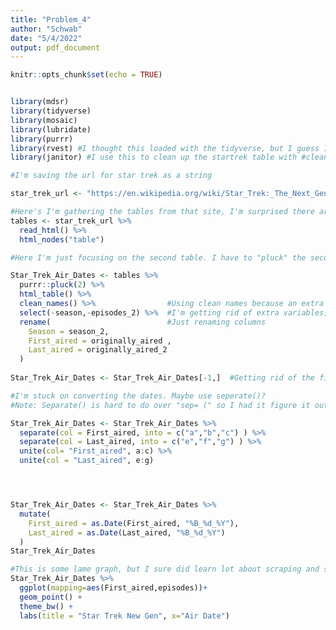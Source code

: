 ```yaml
---
title: "Problem_4"
author: "Schwab"
date: "5/4/2022"
output: pdf_document
---
```


```r
knitr::opts_chunk$set(echo = TRUE)


library(mdsr)
library(tidyverse)
library(mosaic)
library(lubridate)
library(purrr)
library(rvest) #I thought this loaded with the tidyverse, but I guess I need to load it separately. 
library(janitor) #I use this to clean up the startrek table with #clean_names.

```



```r
#I'm saving the url for star trek as a string

star_trek_url <- "https://en.wikipedia.org/wiki/Star_Trek:_The_Next_Generation"

#Here's I'm gathering the tables from that site, I'm surprised there are 27
tables <- star_trek_url %>% 
  read_html() %>% 
  html_nodes("table")
```

```r
#Here I'm just focusing on the second table. I have to "pluck" the second table from the list of tables. It took a guess or two to find it. 

Star_Trek_Air_Dates <- tables %>%
  purrr::pluck(2) %>%
  html_table() %>%
  clean_names() %>%                #Using clean names because an extra "season" column showed up
  select(-season,-episodes_2) %>%  #I'm getting rid of extra variables, they had the same name
  rename(                          #Just renaming columns
    Season = season_2,
    First_aired = originally_aired ,
    Last_aired = originally_aired_2
  )
  
Star_Trek_Air_Dates <- Star_Trek_Air_Dates[-1,]  #Getting rid of the first row

#I'm stuck on converting the dates. Maybe use seperate()?
#Note: Separate() is hard to do over "sep= (" so I had it figure it out automatically then used month_day_year

Star_Trek_Air_Dates <- Star_Trek_Air_Dates %>%
  separate(col = First_aired, into = c("a","b","c") ) %>%
  separate(col = Last_aired, into = c("e","f","g") ) %>%
  unite(col= "First_aired", a:c) %>%
  unite(col = "Last_aired", e:g)




Star_Trek_Air_Dates <- Star_Trek_Air_Dates %>%
  mutate(
    First_aired = as.Date(First_aired, "%B_%d_%Y"),
    Last_aired = as.Date(Last_aired, "%B_%d_%Y")
  )
Star_Trek_Air_Dates

#This is some lame graph, but I sure did learn lot about scraping and seperating. 
Star_Trek_Air_Dates %>%
  ggplot(mapping=aes(First_aired,episodes))+
  geom_point() +
  theme_bw() +
  labs(title = "Star Trek New Gen", x="Air Date") 
  
```